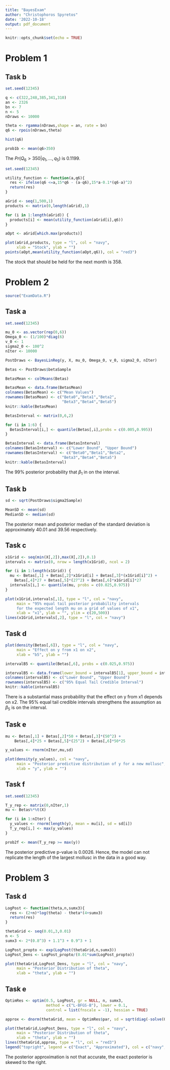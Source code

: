 ```yaml
---
title: "BayesExam"
author: "Christophoros Spyretos"
date: '2022-10-18'
output: pdf_document
---
```


```r
knitr::opts_chunk$set(echo = TRUE)
```

# Problem 1

## Task b

```r
set.seed(12345)

q <- c(322,248,385,341,310)
an <- 2326
bn <- 7
n <- 5
nDraws <- 10000

theta <- rgamma(nDraws,shape = an, rate = bn)
q6 <- rpois(nDraws,theta)

hist(q6)

prob1b <- mean(q6>350)
```

The $Pr(Q_6 > 350|q_1, ..., q_5)$ is 0.1199.

```r
set.seed(12345)

utility_function <- function(a,q6){
  res <- ifelse(q6 <=a,15*q6 - (a-q6),15*a-0.1*(q6-a)^2)
  return(res)
}

aGrid <- seq(1,500,1)
products <- matrix(0,length(aGrid),1)

for (i in 1:length(aGrid)) {
  products[i] <- mean(utility_function(aGrid[i],q6))
}

aOpt <- aGrid[which.max(products)]

plot(aGrid,products, type = "l", col = "navy",
     xlab = "Stock", ylab = "")
points(aOpt,mean(utility_function(aOpt,q6)), col = "red3")
```

The stock that should be held for the next month is 358.

# Problem 2

```r
source("ExamData.R")
```

## Task a

```r
set.seed(12345)

mu_0 <- as.vector(rep(0,6))
Omega_0 <- (1/100)*diag(6)
v_0 <- 1
sigma2_0 <- 100^2
nIter <- 10000

PostDraws <- BayesLinReg(y, X, mu_0, Omega_0, v_0, sigma2_0, nIter)
```

```r
Betas <- PostDraws$betaSample

BetasMean <- colMeans(Betas)

BetasMean <- data.frame(BetasMean)
colnames(BetasMean) <- c("Mean Values")
rownames(BetasMean) <- c("Beta0","Beta1","Beta2",
                         "Beta3","Beta4","Beta5")
knitr::kable(BetasMean)
```

```r
BetasInterval <- matrix(0,6,2)

for (i in 1:6) {
  BetasInterval[i,] <- quantile(Betas[,i],probs = c(0.005,0.995))
}

BetasInterval <- data.frame(BetasInterval)
colnames(BetasInterval) <- c("Lower Bound", "Upper Bound")
rownames(BetasInterval) <- c("Beta0","Beta1","Beta2",
                         "Beta3","Beta4","Beta5")
knitr::kable(BetasInterval)
```

The 99% posterior probability that $\beta_1$ in on the interval.

## Task b

```r
sd <- sqrt(PostDraws$sigma2Sample)

MeanSD <- mean(sd)
MedianSD <- median(sd)
```

The posterior mean and posterior median of the standard deviation is approximately 40.01 and 39.56 respectively.

## Task c

```r
x1Grid <- seq(min(X[,2]),max(X[,2]),0.1)
intervals <- matrix(0, nrow = length(x1Grid), ncol = 2)

for (i in 1:length(x1Grid)) {
  mu <- Betas[,1] + Betas[,2]*x1Grid[i] + Betas[,3]*(x1Grid[i]^2) + 
    Betas[,4]*27 + Betas[,5]*(27^2) + Betas[,6]*x1Grid[i]*27 
  intervals[i,] <- quantile(mu, probs = c(0.025,0.975))
}

plot(x1Grid,intervals[,1], type = "l", col = "navy",
     main = "95% equal tail posterior probability intervals
     for the expected length mu on a grid of values of x1",
     xlab = "x1", ylab = "", ylim = c(20,500))
lines(x1Grid,intervals[,2], type = "l", col = "navy")
```

## Task d 

```r
plot(density(Betas[,6]), type = "l", col = "navy",
     main = "Effect on y from x1 on x2",
     xlab = "b5", ylab = "")

intervalB5 <- quantile(Betas[,6], probs = c(0.025,0.975))

intervalB5 <- data.frame(lower_bound = intervalB5[1], upper_bound = intervalB5[2])
colnames(intervalB5) <- c("Lower Bound", "Upper Bound")
rownames(intervalB5) <- c("95% Equal Tail Credible Interval")
knitr::kable(intervalB5)
```

There is a substantial mass probability that the effect on y from x1 depends on x2. The 95% equal tail credible intervals strengthens the assumption as $\beta_5$ is on the interval.

## Task e

```r
mu <- Betas[,1] + Betas[,2]*50 + Betas[,3]*(50^2) + 
    Betas[,4]*25 + Betas[,5]*(25^2) + Betas[,6]*50*25

y_values <- rnorm(nIter,mu,sd)

plot(density(y_values), col = "navy",
     main = "Posterior predictive distribution of y for a new mollusc",
     xlab = "y", ylab = "")
```

## Task f

```r
set.seed(12345)

T_y_rep <- matrix(0,nIter,1)
mu <- Betas%*%t(X)

for (i in 1:nIter) {
  y_values <- rnorm(length(y), mean = mu[i], sd = sd[i])
  T_y_rep[i,] <- max(y_values)
}

prob2f <- mean(T_y_rep >= max(y))
```

The posterior predictive p-value is 0.0026. Hence, the model can not replicate the length of the largest mollusc in the data in a good way.

# Problem 3

## Task d

```r
LogPost <- function(theta,n,sumx3){
  res <- (2+n)*log(theta) - theta*(4+sumx3)
  return(res)
}

thetaGrid <- seq(0.01,3,0.01)
n <- 5
sumx3 <- 2*(0.8^3) + 1.1^3 + 0.9^3 + 1

LogPost_propto <- exp(LogPost(thetaGrid,n,sumx3))
LogPost_Dens <- LogPost_propto/(0.01*sum(LogPost_propto))

plot(thetaGrid,LogPost_Dens, type = "l", col = "navy",
     main = "Posterior Distribution of theta",
     xlab = "theta", ylab = "")
```

## Task e

```r
OptimRes <- optim(0.5, LogPost, gr = NULL, n, sumx3,
                  method = c("L-BFGS-B"), lower = 0.1,
                  control = list(fnscale = -1), hessian = TRUE)

approx <- dnorm(thetaGrid, mean = OptimRes$par, sd = sqrt(diag(-solve(OptimRes$hessian))))

plot(thetaGrid,LogPost_Dens, type = "l", col = "navy",
     main = "Posterior Distribution of theta",
     xlab = "theta", ylab = "")
lines(thetaGrid,approx, type = "l", col = "red3")
legend("topright", legend = c("Exact", "Approximated"), col = c("navy", "red3"), lty = 1:2)
```

The posterior approximation is not that accurate, the exact posterior is skewed to the right.